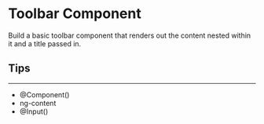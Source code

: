 
<Meta title="100 Angular Challenges/Toolbar/MDX" />

# Toolbar Component

Build a basic toolbar component that renders out the content nested within it and a title passed in.

## Tips

---

- @Component()
- ng-content
- @Input()
